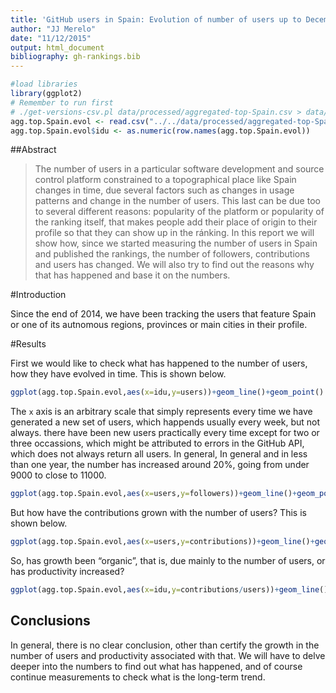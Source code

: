 ```yaml
---
title: 'GitHub users in Spain: Evolution of number of users up to December 2015'
author: "JJ Merelo"
date: "11/12/2015"
output: html_document
bibliography: gh-rankings.bib
---
```


```r

#load libraries
library(ggplot2)
# Remember to run first 
# ./get-versions-csv.pl data/processed/aggregated-top-Spain.csv > data/processed/aggregated-top-Spain-evol.csv
agg.top.Spain.evol <- read.csv("../../data/processed/aggregated-top-Spain-evol.csv",sep=';')
agg.top.Spain.evol$idu <- as.numeric(row.names(agg.top.Spain.evol))
```

##Abstract

>The number of users in a particular software development and source control platform constrained to a topographical place like Spain changes in time, due several factors such as changes in usage patterns and change in the number of users. This last can be due too to several different reasons: popularity of the platform  or popularity of the ranking itself, that makes people add their place of origin to their profile so that they can show up in the ránking.
>In this report we will show how, since we started measuring the number of users in Spain and published the rankings, the number of followers, contributions and users has changed. We will also try to find out the reasons why that has happened and base it on the numbers. 

#Introduction

Since the end of 2014, we have been tracking the users that feature Spain or one of its autnomous regions, provinces or main cities in their profile.

#Results

First we would like to check what has happened to the number of users, how they have evolved in time. This is shown below.

```r
ggplot(agg.top.Spain.evol,aes(x=idu,y=users))+geom_line()+geom_point()
```

The `x` axis is an arbitrary scale that simply represents every time we have generated a new set of users, which happends usually every week, but not always. there have been new users practically every time except for two or three occassions, which might be attributed to errors in the GitHub API, which does not always return all users. In general, In general and in less than one year, the number has increased around 20%, going from under 9000 to close to 11000.


```r
ggplot(agg.top.Spain.evol,aes(x=users,y=followers))+geom_line()+geom_point()
```

But how have the contributions grown with the number of users? This is shown below.

```r
ggplot(agg.top.Spain.evol,aes(x=users,y=contributions))+geom_line()+geom_point()
```

So, has growth been "organic", that is, due mainly to the number of users, or has productivity increased?
```r
ggplot(agg.top.Spain.evol,aes(x=idu,y=contributions/users))+geom_line()+geom_point()
```

## Conclusions

In general, there is no clear conclusion, other than certify the growth in the number of users and productivity associated with that. We will have to delve deeper into the numbers to find out what has happened, and of course continue measurements to check what is the long-term trend. 